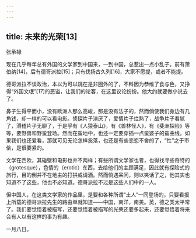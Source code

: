 ```yaml
---
---
---
```

title: 未来的光荣[13]
---




张承禄

现在几乎每年总有外国的文学家到中国来，一到中国，总惹出一点小乱子。前有萧伯纳[14]，后有德哥派拉[15]；只有伐扬古久列[16]，大家不愿提，或者不能提。

德哥派拉不谈政治，本以为可以跳在是非圈外的了，不料因为恭维了食与色，又挣得“外国文氓”[17]的恶谥，让我们的论客，在这里议论纷纷。他大约就要做小说去了。

鼻子生得平而小，没有欧洲人那么高峻，那是没有法子的，然而倘使我们身边有几角钱，却一样的可以看电影。侦探片子演厌了，爱情片子烂熟了，战争片子看腻了，滑稽片子无聊了，于是乎有《人猿泰山》，有《兽林怪人》，有《斐洲探险》等等，要野兽和野蛮登场。然而在蛮地中，也还一定要穿插一点蛮婆子的蛮曲线。如果我们也还爱看，那就可见无论怎样奚落，也还是有些恋恋不舍的了，“性”之于市侩，是很要紧的。

文学在西欧，其碰壁和电影也并不两样；有些所谓文学家也者，也得找寻些奇特的（grotesque），色情的（erotic）东西，去给他们的主顾满足，因此就有探险式的旅行，目的倒并不在地主的打拱或请酒。然而倘遇呆问，则以笑话了之，他其实也知道不了这些，他也不必知道。德哥派拉不过是这些人们中的一人。

但中国人，在这类文学家的作品里，是要和各种所谓“土人”一同登场的，只要看报上所载的德哥派拉先生的路由单就知道——中国，南洋，南美。英，德之类太平常了。我们要觉悟着被描写，还要觉悟着被描写的光荣还要多起来，还要觉悟着将来会有人以有这样的事为有趣。

一月八日。